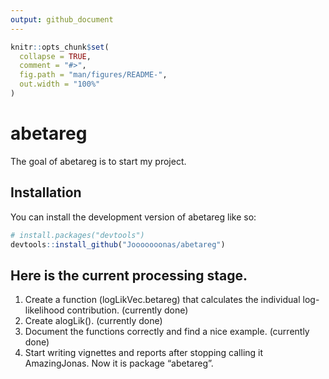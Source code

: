 ```yaml
---
output: github_document
---
```


<!-- README.md is generated from README.Rmd. Please edit that file -->

```r
knitr::opts_chunk$set(
  collapse = TRUE,
  comment = "#>",
  fig.path = "man/figures/README-",
  out.width = "100%"
)
```

# abetareg

<!-- badges: start -->
<!-- badges: end -->

The goal of abetareg is to start my project.

## Installation

You can install the development version of abetareg like so:

``` r
# install.packages("devtools")
devtools::install_github("Jooooooonas/abetareg")
```
## Here is the current processing stage.

1. Create a function (logLikVec.betareg) that calculates the individual log-likelihood contribution. (currently done)
2. Create alogLik(). (currently done)
3. Document the functions correctly and find a nice example. (currently done)
4. Start writing vignettes and reports after stopping calling it AmazingJonas. Now it is package "abetareg".
